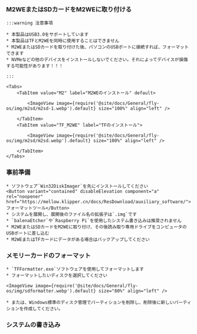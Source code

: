 

### M2WEまたはSDカードをM2WEに取り付ける

    :::warning 注意事項

    * 本製品はUSB3.0をサポートしています
    * 本製品はTFとM2WEを同時に使用することはできません
    * M2WEまたはSDカードを取り付けた後、パソコンのUSBポートに接続すれば、フォーマットできます
    * NVMeなどの他のデバイスをインストールしないでください。それによってデバイスが損傷する可能性があります！！！

    :::

    <Tabs>
        <TabItem value="M2" label="M2WEのインストール" default>
            
            <ImageView image={require('@site/docs/General/fly-os/img/m2sd/m2sd-1.webp').default} size="100%" align="left" />

        </TabItem>
        <TabItem value="TF_M2WE" label="TFのインストール">
            
            <ImageView image={require('@site/docs/General/fly-os/img/m2sd/m2sd.webp').default} size="100%" align="left" />

        </TabItem>
    </Tabs>

### 事前準備

    * ソフトウェア`Win32DiskImager`を先にインストールしてください  
    <Button variant="contained" disableElevation component="a" rel="noopener" href="https://mellow.klipper.cn/docs/ResDownload/auxiliary_software/">フォーマットツール</Button>
    * システムを展開し、展開後のファイル名の拡張子は`.img`です
    * `balenaEtcher`や`Raspberry Pi`を使用したシステム書き込みは推奨されません
    * M2WEまたはSDカードをM2WEに取り付け、その後読み取り専用ドライブをコンピュータのUSBポートに差し込む
    * M2WEまたはTFカードにデータがある場合はバックアップしてください


### メモリーカードのフォーマット

    * `TFFormatter.exe`ソフトウェアを使用してフォーマットします
    * フォーマットしたいディスクを選択してください

    <ImageView image={require('@site/docs/General/fly-os/img/sdformatter.webp').default} size="80%" align="left" />

    * または、Windows標準のディスク管理でパーティションを削除し、削除後に新しいパーティションを作成してください。

### システムの書き込み

<WIN32 />
